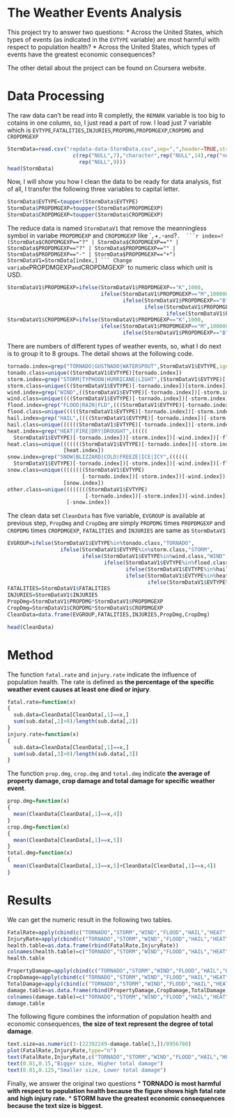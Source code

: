 The Weather Events Analysis
========================================================

This project try to answer two questions:
* Across the United States, which types of events (as indicated in the `EVTYPE` variable) are most harmful with respect to population health?
* Across the United States, which types of events have the greatest economic consequences?

The other detail about the project can be found on Coursera website.

#  Data Processing 
The raw data can't be read into R completly, the `REMARK` variable is too big to cotains in one column, so, I 
just read a part of row. I load just 7 variable which is `EVTYPE`,`FATALITIES`,`INJURIES`,`PROPDMG`,`PROPDMGEXP`,`CROPDMG` and `CROPDMGEXP`  
```r
StormData=read.csv("repdata-data-StormData.csv",sep=",",header=TRUE,stringsAsFactors=FALSE,nrows=547362,colClasses=
                     c(rep("NULL",7),"character",rep("NULL",14),rep("numeric",2),rep(c("numeric","character"),2),
                       rep("NULL",9)))
head(StormData)
```
Now, I will show you how I clean the data to be ready for data analysis, fist of all, I transfer the following three variables to capital letter.
```r

StormData$EVTYPE=toupper(StormData$EVTYPE)
StormData$PROPDMGEXP=toupper(StormData$PROPDMGEXP)
StormData$CROPDMGEXP=toupper(StormData$CROPDMGEXP)
```
The reduce data is named `StormDataV1` that remove the meanningless symbol in variabe `PROPDMGEXP` and `CROPDMGEXP` like ``, `+`, `-` and `?`. 
```r

index=!(StormData$CROPDMGEXP=="?" | StormData$CROPDMGEXP=="" | 
          StormData$PROPDMGEXP=="?" | StormData$PROPDMGEXP=="" | 
          StormData$PROPDMGEXP=="-" | StormData$PROPDMGEXP=="+")
StormDataV1=StormData[index,]
```
Change variabe `PROPDMGEXP` and `CROPDMGEXP` to numeric class which unit is USD.
```r
StormDataV1$PROPDMGEXP=ifelse(StormDataV1$PROPDMGEXP=="K",1000,
                              ifelse(StormDataV1$PROPDMGEXP=="M",1000000,
                                     ifelse(StormDataV1$PROPDMGEXP=="B",10^9,
                                            ifelse(StormDataV1$PROPDMGEXP==0,1,
                                                   ifelse(StormDataV1$PROPDMGEXP==3,10,10^5)))))
StormDataV1$CROPDMGEXP=ifelse(StormDataV1$PROPDMGEXP=="K",1000,
                              ifelse(StormDataV1$PROPDMGEXP=="M",1000000,
                                     ifelse(StormDataV1$PROPDMGEXP=="B",10^9,1)))     
```
There are numbers of different types of weather events, so, what I do next is to group it to 8 groups. The detail shows at the following code.
```r
tornado.index=grep("TORNADO|GUSTNADO|WATERSPOUT",StormDataV1$EVTYPE,ignore.case=TRUE)
tonado.class=unique((StormDataV1$EVTYPE)[tornado.index])
storm.index=grep("STORM|TYPHOON|HURRICANE|LIGHT",(StormDataV1$EVTYPE)[-tornado.index],ignore.case=TRUE)
storm.class=unique(((StormDataV1$EVTYPE)[-tornado.index])[storm.index])
wind.index=grep("WIND",((StormDataV1$EVTYPE)[-tornado.index])[-storm.index],ignore.case=TRUE)
wind.class=unique((((StormDataV1$EVTYPE)[-tornado.index])[-storm.index])[wind.index])
flood.index=grep("FLOOD|RAIN|FLD",(((StormDataV1$EVTYPE)[-tornado.index])[-storm.index])[-wind.index],ignore.case=TRUE)
flood.class=unique(((((StormDataV1$EVTYPE)[-tornado.index])[-storm.index])[-wind.index])[flood.index])
hail.index=grep("HAIL",((((StormDataV1$EVTYPE)[-tornado.index])[-storm.index])[-wind.index])[-flood.index],ignore.case=TRUE)
hail.class=unique((((((StormDataV1$EVTYPE)[-tornado.index])[-storm.index])[-wind.index])[-flood.index])[hail.index])
heat.index=grep("HEAT|FIRE|DRY|DROUGHT",(((((
  StormDataV1$EVTYPE)[-tornado.index])[-storm.index])[-wind.index])[-flood.index])[-hail.index],ignore.case=TRUE)
heat.class=unique(((((((StormDataV1$EVTYPE)[-tornado.index])[-storm.index])[-wind.index])[-flood.index])[-hail.index])
                  [heat.index])
snow.index=grep("SNOW|BLIZZARD|COLD|FREEZE|ICE|ICY",((((((
  StormDataV1$EVTYPE)[-tornado.index])[-storm.index])[-wind.index])[-flood.index])[-hail.index])[-heat.index],ignore.case=TRUE)
snow.class=unique((((((((StormDataV1$EVTYPE)
                        [-tornado.index])[-storm.index])[-wind.index])[-flood.index])[-hail.index])[-heat.index])
                  [snow.index])
other.class=unique((((((((StormDataV1$EVTYPE)
                         [-tornado.index])[-storm.index])[-wind.index])[-flood.index])[-hail.index])[-heat.index])
                   [-snow.index])

```
The clean data set `CleanData` has five variable, `EVGROUP` is available at previous step, `PropDmg` and `CropDmg` are simply `PROPDMG` times `PROPDMGEXP` and `CROPDMG` times `CROPDMGEXP`, `FATALITIES` and `INJURIES` are same as `StormDataV1` 
```r
EVGROUP=ifelse(StormDataV1$EVTYPE%in%tonado.class,"TORNADO",
                 ifelse(StormDataV1$EVTYPE%in%storm.class,"STORM",
                        ifelse(StormDataV1$EVTYPE%in%wind.class,"WIND",
                               ifelse(StormDataV1$EVTYPE%in%flood.class,"FLOOD",
                                      ifelse(StormDataV1$EVTYPE%in%hail.class,"HAIL",
                                      ifelse(StormDataV1$EVTYPE%in%heat.class,"HEAT",
                                             ifelse(StormDataV1$EVTYPE%in%snow.class,"SNOW","OTHER")))))))
FATALITIES=StormDataV1$FATALITIES
INJURIES=StormDataV1$INJURIES
PropDmg=StormDataV1$PROPDMG*StormDataV1$PROPDMGEXP
CropDmg=StormDataV1$CROPDMG*StormDataV1$CROPDMGEXP
CleanData=data.frame(EVGROUP,FATALITIES,INJURIES,PropDmg,CropDmg)
```
```r
head(CleanData)
```

# Method
The function `fatal.rate` and `injury.rate`  indicate the influence of population health. The rate is defined as **the percentage of the specific weather event causes  at least one died or injury**. 
```r

fatal.rate=function(x)
{
  sub.data=CleanData[CleanData[,1]==x,]
  sum(sub.data[,2]>0)/length(sub.data[,2])
}
injury.rate=function(x)
{
  sub.data=CleanData[CleanData[,1]==x,]
  sum(sub.data[,3]>0)/length(sub.data[,3])
}
```
The function `prop.dmg`, `crop.dmg` and `total.dmg`  indicate **the 
average of property damage, crop damage and total damage for specific weather event**.
```r

prop.dmg=function(x)
{
  mean(CleanData[CleanData[,1]==x,4])
}
crop.dmg=function(x)
{
  mean(CleanData[CleanData[,1]==x,5])
}
total.dmg=function(x)
{
  mean(CleanData[CleanData[,1]==x,5]+CleanData[CleanData[,1]==x,4])
}
```

# Results
We can get the numeric result in the following two tables. 
```r

FatalRate=apply(cbind(c("TORNADO","STORM","WIND","FLOOD","HAIL","HEAT","SNOW","OTHER")),1,fatal.rate)
InjuryRate=apply(cbind(c("TORNADO","STORM","WIND","FLOOD","HAIL","HEAT","SNOW","OTHER")),1,injury.rate)
health.table=as.data.frame(rbind(FatalRate,InjuryRate))
colnames(health.table)=c("TORNADO","STORM","WIND","FLOOD","HAIL","HEAT","SNOW","OTHER")
health.table
```
```r

PropertyDamage=apply(cbind(c("TORNADO","STORM","WIND","FLOOD","HAIL","HEAT","SNOW","OTHER")),1,prop.dmg)
CropDamage=apply(cbind(c("TORNADO","STORM","WIND","FLOOD","HAIL","HEAT","SNOW","OTHER")),1,crop.dmg)
TotalDamage=apply(cbind(c("TORNADO","STORM","WIND","FLOOD","HAIL","HEAT","SNOW","OTHER")),1,total.dmg)
damage.table=as.data.frame(rbind(PropertyDamage,CropDamage,TotalDamage))
colnames(damage.table)=c("TORNADO","STORM","WIND","FLOOD","HAIL","HEAT","SNOW","OTHER")
damage.table
```
The following figure combines the information of population health and economic consequences, **the size of text represent the degree of total damage**.
```r

text.size=as.numeric(3-(22392249-damage.table[3,])/8956780)
plot(FatalRate,InjuryRate,type="n")
text(FatalRate,InjuryRate,c("TORNADO","STORM","WIND","FLOOD","HAIL","HEAT","SNOW","OTHER"),cex=text.size,col=2)
text(0.01,0.15,"Bigger size, Higher total damage")
text(0.01,0.125,"Smaller size, Lower total damage")
```

Finally, we answer the original two questions
* **TORNADO is most harmful with respect to population health because the figure shows high fatal rate and high injury rate.**
* **STORM have the greatest economic consequences because the text size is biggest.**